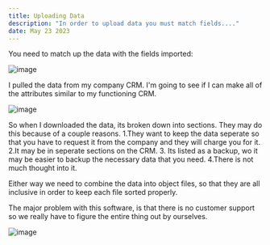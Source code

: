 ```yaml
---
title: Uploading Data
description: "In order to upload data you must match fields...."
date: May 23 2023
---
```


You need to match up the data with the fields imported:

![image](https://github.com/bnutz1/azerib/assets/95152119/6068acff-1aa8-4deb-8659-266cb5b2d927)

I pulled the data from my company CRM. I'm going to see if I can make all of the attributes similar to my functioning CRM. 

![image](https://github.com/bnutz1/azerib/assets/95152119/8085e085-41a0-47de-911a-9958fc9166af)

So when I downloaded the data, its broken down into sections. They may do this because of a couple reasons. 1.They want to keep the data seperate so that you have to request it from the company and they will charge you for it. 2.It may be in seperate sections on the CRM. 3. Its listed as a backup, wo it may be easier to backup the necessary data that you need. 4.There is not much thought into it.

Either way we need to combine the data into object files, so that they are all inclusive in order to keep each file sorted properly.

The major problem with this software, is that there is no customer support so we really have to figure the entire thing out by ourselves.

![image](https://github.com/bnutz1/azerib/assets/95152119/fa410a0c-80ed-401e-8951-b17ade644fde)

